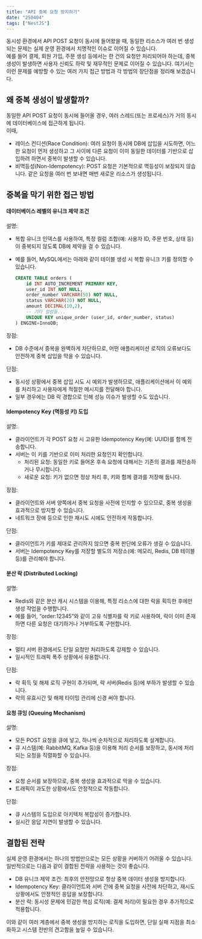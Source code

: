 ```yaml
---
title: "API 중복 요청 방지하기"
date: "250404"
tags: ["NestJS"]
---
```


동시성 환경에서 API POST 요청이 동시에 들어왔을 때, 동일한 리소스가 여러 번 생성되는 문제는 실제 운영 환경에서 치명적인 이슈로 이어질 수 있습니다.  
예를 들어 결제, 회원 가입, 주문 생성 등에서는 한 건의 요청만 처리되어야 하는데, 중복 생성이 발생하면 사용자 신뢰도 하락 및 재무적인 문제로 이어질 수 있습니다.
여기서는 이런 문제를 예방할 수 있는 여러 가지 접근 방법과 각 방법의 장단점을 정리해 보겠습니다.

## 왜 중복 생성이 발생할까?

동일한 API POST 요청이 동시에 들어올 경우, 여러 스레드(또는 프로세스)가 거의 동시에 데이터베이스에 접근하게 됩니다.  
이때,

- 레이스 컨디션(Race Condition): 여러 요청이 동시에 DB에 삽입을 시도하면, 어느 한 요청이 먼저 생성하고 그 사이에 다른 요청이 이미 동일한 데이터를 기반으로 삽입하려 하면서 중복이 발생할 수 있습니다.
- 비멱등성(Non-Idempotency): POST 요청은 기본적으로 멱등성이 보장되지 않습니다. 같은 요청을 여러 번 보내면 매번 새로운 리소스가 생성됩니다.

## 중복을 막기 위한 접근 방법

#### 데이터베이스 레벨의 유니크 제약 조건

설명:

- 복합 유니크 인덱스를 사용하여, 특정 컬럼 조합(예: 사용자 ID, 주문 번호, 상태 등)이 중복되지 않도록 DB에 제약을 걸 수 있습니다.
- 예를 들어, MySQL에서는 아래와 같이 테이블 생성 시 복합 유니크 키를 정의할 수 있습니다.

  ```sql
  CREATE TABLE orders (
      id INT AUTO_INCREMENT PRIMARY KEY,
      user_id INT NOT NULL,
      order_number VARCHAR(50) NOT NULL,
      status VARCHAR(20) NOT NULL,
      amount DECIMAL(10,2),
      -- 기타 컬럼들...
      UNIQUE KEY unique_order (user_id, order_number, status)
  ) ENGINE=InnoDB;
  ```

장점:

- DB 수준에서 중복을 완벽하게 차단하므로, 어떤 애플리케이션 로직의 오류보다도 안전하게 중복 삽입을 막을 수 있습니다.

단점:

- 동시성 상황에서 중복 삽입 시도 시 예외가 발생하므로, 애플리케이션에서 이 예외를 처리하고 사용자에게 적절한 메시지를 전달해야 합니다.
- 일부 경우에는 DB 락 경합으로 인해 성능 이슈가 발생할 수도 있습니다.

#### Idempotency Key (멱등성 키) 도입

설명:

- 클라이언트가 각 POST 요청 시 고유한 Idempotency Key(예: UUID)를 함께 전송합니다.
- 서버는 이 키를 기반으로 이미 처리한 요청인지 확인합니다.
  - 처리된 요청: 동일한 키로 들어온 후속 요청에 대해서는 기존의 결과를 재전송하거나 무시합니다.
  - 새로운 요청: 키가 없으면 정상 처리 후, 키와 함께 결과를 저장해 둡니다.

장점:

- 클라이언트와 서버 양쪽에서 중복 요청을 사전에 인지할 수 있으므로, 중복 생성을 효과적으로 방지할 수 있습니다.
- 네트워크 장애 등으로 인한 재시도 시에도 안전하게 작동합니다.

단점:

- 클라이언트가 키를 제대로 관리하지 않으면 중복 판단에 오류가 생길 수 있습니다.
- 서버는 Idempotency Key를 저장할 별도의 저장소(예: 메모리, Redis, DB 테이블 등)를 관리해야 합니다.

#### 분산 락 (Distributed Locking)

설명:

- Redis와 같은 분산 캐시 시스템을 이용해, 특정 리소스에 대한 락을 획득한 후에만 생성 작업을 수행합니다.
- 예를 들어, “order:12345”와 같이 고유 식별자를 락 키로 사용하여, 락이 이미 존재하면 다른 요청은 대기하거나 거부하도록 구현합니다.

장점:

- 멀티 서버 환경에서도 단일 요청만 처리하도록 강제할 수 있습니다.
- 일시적인 트래픽 폭주 상황에서 유용합니다.

단점:

- 락 획득 및 해제 로직 구현이 추가되며, 락 서버(Redis 등)에 부하가 발생할 수 있습니다.
- 락의 유효시간 및 해제 타이밍 관리에 신경 써야 합니다.

#### 요청 큐잉 (Queuing Mechanism)

설명:

- 모든 POST 요청을 큐에 넣고, 하나씩 순차적으로 처리하도록 설계합니다.
- 큐 시스템(예: RabbitMQ, Kafka 등)을 이용해 처리 순서를 보장하고, 동시에 처리되는 요청을 직렬화할 수 있습니다.

장점:

- 요청 순서를 보장하므로, 중복 생성을 효과적으로 막을 수 있습니다.
- 트래픽이 과도한 상황에서도 안정적으로 작동합니다.

단점:

- 큐 시스템의 도입으로 아키텍처 복잡성이 증가합니다.
- 실시간 응답 지연이 발생할 수 있습니다.

## 결합된 전략

실제 운영 환경에서는 하나의 방법만으로는 모든 상황을 커버하기 어려울 수 있습니다.  
일반적으로는 다음과 같이 결합된 전략을 사용하는 것이 좋습니다.

- DB 유니크 제약 조건: 최후의 안전망으로 항상 중복 데이터 생성을 방지합니다.
- Idempotency Key: 클라이언트와 서버 간에 중복 요청을 사전에 차단하고, 재시도 상황에서도 안정적인 응답을 보장합니다.
- 분산 락: 동시성 문제에 민감한 핵심 로직(예: 결제 처리)이 필요한 경우 추가적으로 적용합니다.

이와 같이 여러 계층에서 중복 생성을 방지하는 로직을 도입하면, 단일 실패 지점을 최소화하고 시스템 전반의 견고함을 높일 수 있습니다.
